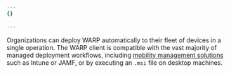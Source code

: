 ```yaml
---
{}

---
```


Organizations can deploy WARP automatically to their fleet of devices in a single operation. The WARP client is compatible with the vast majority of managed deployment workflows, including [mobility management solutions](/cloudflare-one/connections/connect-devices/warp/deployment/mdm-deployment/partners/) such as Intune or JAMF, or by executing an `.msi` file on desktop machines.

